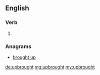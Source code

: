 ==English==

===Verb===
{{head|en|verb form}}

# {{en-past of|upbring}}

===Anagrams===
* [[brought up#English|brought up]]

[[de:upbrought]]
[[mg:upbrought]]
[[my:upbrought]]